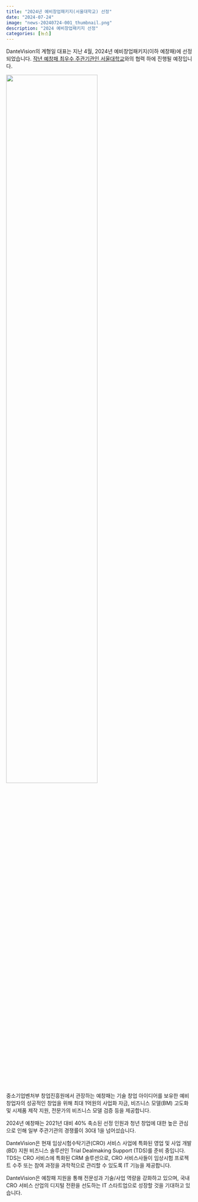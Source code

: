 ```yaml
---
title: "2024년 예비창업패키지(서울대학교) 선정"
date: "2024-07-24"
image: "news-20240724-001_thumbnail.png"
description: "2024 예비창업패키지 선정"
categories: [뉴스]
---
```


:::{.news-body}

DanteVision의 계형일 대표는 지난 4월, 2024년 예비창업패키지(이하 예창패)에 선정되었습니다. [작년 예창패 최우수 주관기관인 서울대학교](https://magazine.hankyung.com/job-joy/article/202406247560d){target="_blank"}와의 협력 하에 진행될 예정입니다.

::::{.container-fluid .text-center .mt-5 .mb-5 .d-none .d-lg-block}
![](news-20240724-001_image.jpg){.img-fluid  width="70%"}
::::

중소기업벤처부 창업진흥원에서 관장하는 예창패는 기술 창업 아이디어를 보유한 예비창업자의 성공적인 창업을 위해 최대 1억원의 사업화 자금, 비즈니스 모델(BM) 고도화 및 시제품 제작 지원, 전문가의 비즈니스 모델 검증 등을 제공합니다.

2024년 예창패는 2021년 대비 40% 축소된 선정 인원과 청년 창업에 대한 높은 관심으로 인해 일부 주관기관의 경쟁률이 30대 1을 넘어섰습니다.

DanteVision은 현재 임상시험수탁기관(CRO) 서비스 사업에 특화된 영업 및 사업 개발(BD) 지원 비즈니스 솔루션인 Trial Dealmaking Support (TDS)를 준비 중입니다. TDS는 CRO 서비스에 특화된 CRM 솔루션으로, CRO 서비스사들이 임상시험 프로젝트 수주 또는 참여 과정을 과학적으로 관리할 수 있도록 IT 기능을 제공합니다.

DanteVision은 예창패 지원을 통해 전문성과 기술/사업 역량을 강화하고 있으며, 국내 CRO 서비스 산업의 디지털 전환을 선도하는 IT 스타트업으로 성장할 것을 기대하고 있습니다.



:::

